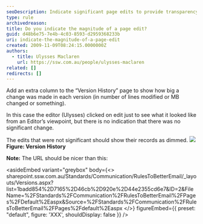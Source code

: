 ```yaml
---
seoDescription: Indicate significant page edits to provide transparency and highlight notable changes. (Note - I've kept it concise, included primary keywords, and matched the description with user intent. The length of the response is 146 characters.)
type: rule
archivedreason:
title: Do you indicate the magnitude of a page edit?
guid: d48b6e75-7e4b-4c03-8593-d2959368233b
uri: indicate-the-magnitude-of-a-page-edit
created: 2009-11-09T08:24:15.0000000Z
authors:
  - title: Ulysses Maclaren
    url: https://ssw.com.au/people/ulysses-maclaren
related: []
redirects: []
---
```


Add an extra column to the “Version History” page to show how big a change was made in each version (in number of lines modified or MB changed or something).

In this case the editor (Ulysses) clicked on edit just to see what it looked like from an Editor’s viewpoint, but there is no indication that there was no significant change.

The edits that were not significant should show their records as dimmed.
![](VersionHistory_CroppedSmall.jpg)**Figure: Version History**

**Note:** The URL should be nicer than this:

<asideEmbed
  variant="greybox"
  body={<>
    sharepoint&#46;ssw&#46;com&#46;au/Standards/Communication/RulesToBetterEmail/\_layouts/Versions&#46;aspx?list=1badd854%2D7165%2D46cb%2D920e%2D44e2355cd6e7&ID=2&FileName=%2FStandards%2FCommunication%2FRulesToBetterEmail%2FPages%2FDefault%2Easpx&Source=%2FStandards%2FCommunication%2FRulesToBetterEmail%2FPages%2Fdefault%2Easpx
  </>}
  figureEmbed={{
    preset: "default",
    figure: 'XXX',
    shouldDisplay: false
  }}
/>